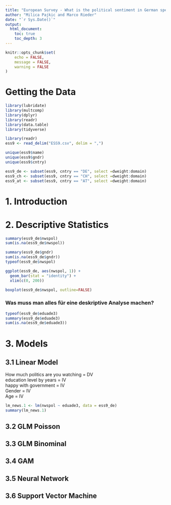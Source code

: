 ```yaml
---
title: "European Survey - What is the political sentiment in German speaking Countries Before Covid?"
author: "Milica Pajkic and Marco Rieder"
date: "`r Sys.Date()`"
output:
  html_document:
    toc: true
    toc_depth: 3
---
```


```r
knitr::opts_chunk$set(
	echo = FALSE,
	message = FALSE,
	warning = FALSE
)
```

# Getting the Data

```r
library(lubridate)
library(multcomp)
library(dplyr)
library(readr)
library(data.table)
library(tidyverse)
```

```r
library(readr)
ess9 <- read_delim("ESS9.csv", delim = ",")
```

```r
unique(ess9$name)
unique(ess9$gndr)
unique(ess9$cntry)
```

```r
ess9_de <- subset(ess9, cntry == "DE", select =dweight:domain)
ess9_ch <- subset(ess9, cntry == "CH", select =dweight:domain)
ess9_at <- subset(ess9, cntry == "AT", select =dweight:domain)
```

# 1. Introduction

# 2. Descriptive Statistics

```r
summary(ess9_de$nwspol)
sum(is.na(ess9_de$nwspol))
```

```r
summary(ess9_de$gndr)
sum(is.na(ess9_de$gndr))
typeof(ess9_de$nwspol)
```

```r
ggplot(ess9_de, aes(nwspol, 1)) +
  geom_bar(stat = "identity") + 
  xlim(c(0, 200))
```

```r
boxplot(ess9_de$nwspol, outline=FALSE)
```

### **Was muss man alles für eine deskriptive Analyse machen?**

```r
typeof(ess9_de$eduade3)
summary(ess9_de$eduade3)
sum(is.na(ess9_de$eduade3))
```

# 3. Models

## 3.1 Linear Model

How much politics are you watching = DV\
education level by years = IV\
happy with government = IV\
Gender = IV\
Age = IV

```r
lm_news.1 <- lm(nwspol ~ eduade3, data = ess9_de)
summary(lm_news.1)
```

## 3.2 GLM Poisson

## 3.3 GLM Binominal

## 3.4 GAM

## 3.5 Neural Network

## 3.6 Support Vector Machine
